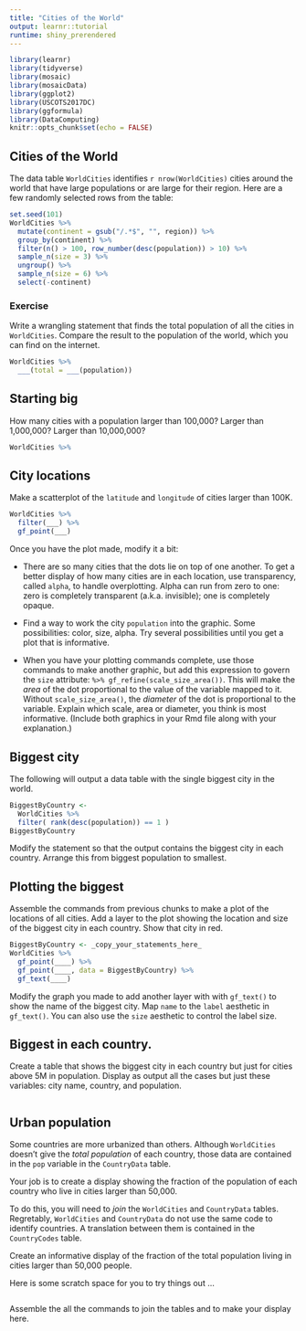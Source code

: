 ```yaml
---
title: "Cities of the World"
output: learnr::tutorial
runtime: shiny_prerendered
---
```


```r
library(learnr)
library(tidyverse)
library(mosaic)
library(mosaicData)
library(ggplot2)
library(USCOTS2017DC)
library(ggformula)
library(DataComputing)
knitr::opts_chunk$set(echo = FALSE)
```

## Cities of the World

The data table `WorldCities` identifies `r nrow(WorldCities)` cities around the world that have large populations or are large for their region. Here are a few randomly selected rows from the table:

```r
set.seed(101)
WorldCities %>%
  mutate(continent = gsub("/.*$", "", region)) %>%
  group_by(continent) %>%
  filter(n() > 100, row_number(desc(population)) > 10) %>%
  sample_n(size = 3) %>%
  ungroup() %>%
  sample_n(size = 6) %>%
  select(-continent)
```

### Exercise

Write a wrangling statement that finds the total population of all the cities in `WorldCities`. Compare the result to the population of the world, which you can find on the internet.

```r
WorldCities %>%
  ___(total = ___(population))
```

## Starting big

How many cities with a population larger than 100,000? Larger than 1,000,000? Larger than 10,000,000?

```r
WorldCities %>%

```


## City locations

Make a scatterplot of the `latitude` and `longitude` of cities larger than 100K.

```r
WorldCities %>%
  filter(___) %>%
  gf_point(___)
```

Once you have the plot made, modify it a bit:

* There are so many cities that the dots lie on top of one another. To get a better display of how many cities are in each location, use transparency, called `alpha`, to handle overplotting.  Alpha can run from zero to one: zero is completely transparent (a.k.a. invisible); one is completely opaque.

* Find a way to work the city `population` into the graphic. Some possibilities: color, size, alpha. Try several possibilities until you get a plot that is informative.

* When you have your plotting commands complete, use those commands to make another graphic, but add this expression to govern the `size` attribute: `%>% gf_refine(scale_size_area())`.  This will make the *area* of the dot proportional to the value of the variable mapped to it.  Without `scale_size_area()`, the *diameter* of the dot is proportional to the variable.  Explain which scale, area or diameter, you think is most informative.  (Include both graphics in your Rmd file along with your explanation.)



## Biggest city

The following will output a data table with the single biggest city in the world.
```r
BiggestByCountry <-
  WorldCities %>%
  filter( rank(desc(population)) == 1 )
BiggestByCountry
```

Modify the statement so that the output contains the biggest city in each country. Arrange this from biggest population to smallest.

## Plotting the biggest

Assemble the commands from previous chunks to make a plot of the locations of all cities. Add a layer to the plot showing the location and size of the biggest city in each country. Show
that city in red.

```r
BiggestByCountry <- _copy_your_statements_here_
WorldCities %>%
  gf_point(____) %>%
  gf_point(____, data = BiggestByCountry) %>%
  gf_text(____)
```

Modify the graph you made to add another layer with with `gf_text()` to show the name of the biggest city. Map `name` to the `label` aesthetic in `gf_text()`. You can also use the `size` aesthetic to control the label size.


## Biggest in each country.

Create a table that shows the biggest city in each country but just for cities above 5M in population. Display as output all the cases but just these variables: city name, country, and population.

```r

```
## Urban population

Some countries are more urbanized than others. Although `WorldCities` doesn't give the *total population* of each country, those data are contained in the `pop` variable in the `CountryData` table.

Your job is to create a display showing the fraction of the population of each country who live in cities larger than 50,000.

To do this, you will need to *join* the `WorldCities` and `CountryData` tables. Regretably, `WorldCities` and `CountryData` do not use the same code to identify countries. A translation between them is contained in the `CountryCodes` table.

Create an informative display of the fraction of the total population living in cities larger than 50,000 people.

Here is some scratch space for you to try things out ...

```r

```

Assemble the all the commands to join the tables and to make your display here.

```r

```




